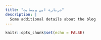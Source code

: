 ```yaml
---
title: "درباره این وبسایت"
description: |
  Some additional details about the blog
---
```


```r
knitr::opts_chunk$set(echo = FALSE)
```
